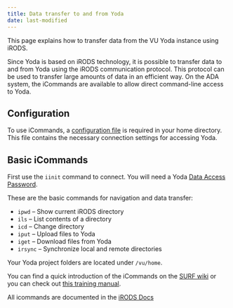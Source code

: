 ```yaml
---
title: Data transfer to and from Yoda
date: last-modified
---
```


This page explains how to transfer data from the VU Yoda instance using iRODS.

Since Yoda is based on iRODS technology, it is possible to transfer data to and from Yoda using the iRODS communication protocol. This protocol can be used to transfer large amounts of data in an efficient way. On the ADA system, the iCommands are available to allow direct command-line access to Yoda.

## Configuration
To use iCommands, a [configuration file](/manuals/yoda/yoda_data_transfer/yoda_using_icommands.qmd#configuration) is required in your home directory. This file contains the necessary connection settings for accessing Yoda.

## Basic iCommands
First use the `iinit` command to connect. You will need a Yoda [Data Access Password](/manuals/yoda/yoda_data_transfer/yoda_dap.qmd). 

These are the basic commands for navigation and data transfer:

- `ipwd` – Show current iRODS directory
- `ils` – List contents of a directory
- `icd` – Change directory
- `iput` – Upload files to Yoda
- `iget` – Download files from Yoda
- `irsync` – Synchronize local and remote directories

Your Yoda project folders are located under `/vu/home`.

You can find a quick introduction of the iCommands on the [SURF wiki](https://servicedesk.surf.nl/wiki/spaces/WIKI/pages/19824798/Data+handling+in+Yoda+iRODS+using+iCommands#DatahandlinginYoda%2FiRODSusingiCommands-Createcollectionsandnavigate) or you can check out [this training manual](https://irods.org/uploads/2016/06/irods_beginner_training_2016.pdf).

All icommands are documented in the [iRODS Docs](https://docs.irods.org/4.3.0/icommands/user/)
